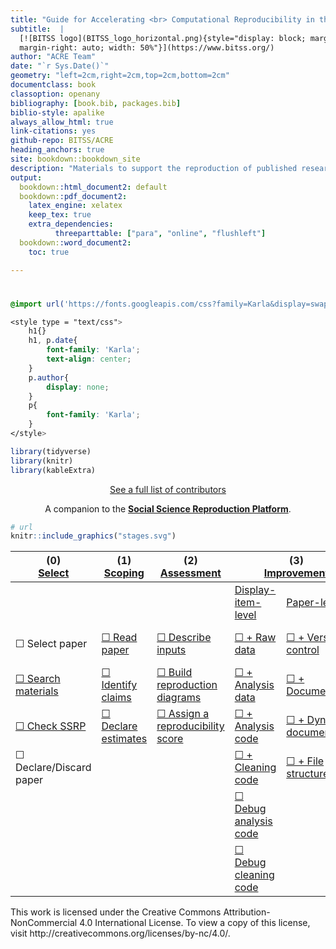 ```yaml
--- 
title: "Guide for Accelerating <br> Computational Reproducibility in the Social Sciences"
subtitle:  |
  [![BITSS logo](BITSS_logo_horizontal.png){style="display: block; margin-left: auto;
  margin-right: auto; width: 50%"}](https://www.bitss.org/)  
author: "ACRE Team"
date: "`r Sys.Date()`"
geometry: "left=2cm,right=2cm,top=2cm,bottom=2cm"
documentclass: book
classoption: openany
bibliography: [book.bib, packages.bib]
biblio-style: apalike
always_allow_html: true
link-citations: yes
github-repo: BITSS/ACRE
heading_anchors: true
site: bookdown::bookdown_site
description: "Materials to support the reproduction of published research in social sciences"
output:
  bookdown::html_document2: default
  bookdown::pdf_document2:
    latex_engine: xelatex
    keep_tex: true
    extra_dependencies:
          threeparttable: ["para", "online", "flushleft"]
  bookdown::word_document2:
    toc: true

---
```

#  {-}
```css
@import url('https://fonts.googleapis.com/css?family=Karla&display=swap');

<style type = "text/css">
    h1{}
    h1, p.date{
        font-family: 'Karla';
        text-align: center;
    }
    p.author{
        display: none;
    }
    p{
        font-family: 'Karla';
    }
</style>
```

```r
library(tidyverse)
library(knitr)
library(kableExtra)
```

<p style="text-align: center;"> 
  [See a full list of contributors](#contributions)
</p>  

<p style="text-align: center;">
A companion to the [**Social Science Reproduction Platform**](https://www.socialsciencereproduction.org/).
</p>  



```r
# url
knitr::include_graphics("stages.svg") 
```

<!-- <table> -->
<!--    <thead> -->
<!--       <tr> -->
<!--          <th>[(0) <br> Select](#select) </th> -->
<!--          <th>[(1) <br> Scoping](#scoping) </th> -->
<!--          <th>[(2) <br> Assessment](#assessment)</th> -->
<!--          <th colspan=2>[(3) <br> Improvement](#improvements)</th> -->
<!--          <th>[(4) </br> Robustness](#robust)</th> -->
<!--       </tr> -->
<!--    </thead> -->
<!--    <tbody> -->
<!--       <tr> -->
<!--          <td></td> -->
<!--          <td></td> -->
<!--          <td></td> -->
<!--          <td>[Display-item-level](#di-imp)</td> -->
<!--          <td>[Paper-level](#paper-level)</td> -->
<!--       </tr> -->
<!--       <tr> -->
<!--          <td>&#9744; Select paper</td> -->
<!--          <td>[&#9744;  Read paper](#read-summ)</td> -->
<!--          <td>[&#9744; Describe inputs](#describe-inputs)</td> -->
<!--          <td>[&#9744; + Raw data](#rd)</td> -->
<!--          <td>[&#9744; + Version control](#paper-level)</td> -->
<!--          <td>[&#9744; Analytical choices](#id-analy)</td> -->
<!--       </tr> -->
<!--       <tr> -->
<!--          <td>[&#9744; Search materials](#declare)</td> -->
<!--          <td>[&#9744; Identify claims](#declare-estimates)</td> -->
<!--          <td>[&#9744; Build reproduction diagrams](#diagram)</td> -->
<!--          <td>[&#9744; + Analysis data](#ad)</td> -->
<!--          <td>[&#9744; + Documentation](#paper-level)</td> -->
<!--          <td>[&#9744; Type of choice](#id-type)</td> -->
<!--       </tr> -->
<!--       <tr> -->
<!--          <td>[&#9744; Check SSRP](#check-acre)</td> -->
<!--          <td>[&#9744; Declare estimates](#declare-estimates)</td> -->
<!--          <td>[&#9744; Assign a reproducibility score](#score)</td> -->
<!--          <td>[&#9744; + Analysis code](#ac)</td> -->
<!--          <td>[&#9744; + Dynamic document](#paper-level)</td> -->
<!--          <td>[&#9744; Choice value](#id-val)</td> -->
<!--       </tr> -->
<!--       <tr> -->
<!--          <td>&#9744;  Declare/Discard paper</td> -->
<!--          <td></td> -->
<!--          <td></td> -->
<!--          <td>[&#9744; + Cleaning code](#cc)</td> -->
<!--          <td>[&#9744; + File structure](#paper-level)</td> -->
<!--          <td>[&#9744; Justify and test alternatives](#test-rob)</td> -->
<!--       </tr> -->
<!--       <tr> -->
<!--          <td></td> -->
<!--          <td></td> -->
<!--          <td></td> -->
<!--          <td>[&#9744; Debug analysis code](#dac)</td> -->
<!--          <td></td> -->
<!--          <td> -->
<!--          <td></td> -->
<!--       </tr> -->
<!--       <tr> -->
<!--          <td></td> -->
<!--          <td></td> -->
<!--          <td></td> -->
<!--          <td>[&#9744; Debug cleaning code](#dcc)</td> -->
<!--          <td></td> -->
<!--          <td></td> -->
<!--       </tr> -->
<!--    </tbody> -->
<!-- </table> -->


```{=html}
<table>
   <thead>
      <tr>
         <th>(0) <br><a href="https://bitss.github.io/ACRE/select.html#select">Select</a></th>
         <th>(1) <br><a href="https://bitss.github.io/ACRE/scoping.html#scoping">Scoping</a></th>
         <th>(2) <br><a href="https://bitss.github.io/ACRE/assessment.html#assessment">Assessment</th>
         <th colspan=2>(3) <br><a href="https://bitss.github.io/ACRE/improvements.html#improvements">Improvement</th>
         <th>(4) </br><a href="https://bitss.github.io/ACRE/robust.html#robust">Robustness</th>
      </tr>
   </thead>
   <tbody>
      <tr>
         <td></td>
         <td></td>
         <td></td>
         <td><a href="https://bitss.github.io/ACRE/improvements.html#di-imp">Display-item-level</td>
         <td><a href="https://bitss.github.io/ACRE/improvements.html#paper-level">Paper-level</td>
      </tr>
      <tr>
         <td>&#9744; Select paper</td>
         <td><a href="https://bitss.github.io/ACRE/#read-summ">&#9744; Read paper</td>
         <td><a href="https://bitss.github.io/ACRE/assessment.html#describe-inputs">&#9744; Describe inputs</td>
         <td><a href="https://bitss.github.io/ACRE/improvements.html#rd">&#9744; + Raw data</td>
         <td><a href="https://bitss.github.io/ACRE/improvements.html#paper-level">&#9744; + Version control</td>
         <td><a href="https://bitss.github.io/ACRE/robust.html#robust">&#9744; Analytical choices</td>
      </tr>
      <tr>
         <td><a href="https://bitss.github.io/ACRE/select.html#declare">&#9744; Search materials</td>
         <td><a href="https://bitss.github.io/ACRE/scoping.html#declare-estimates">&#9744; Identify claims</td>
         <td><a href="https://bitss.github.io/ACRE/assessment.html#diagram">&#9744; Build reproduction diagrams</td>
         <td><a href="https://bitss.github.io/ACRE/improvements.html#ad">&#9744; + Analysis data</td>
         <td><a href="https://bitss.github.io/ACRE/improvements.html#paper-level">&#9744; + Documentation</td>
         <td><a href="https://bitss.github.io/ACRE/#id-type">&#9744; Type of choice</td>
      </tr>
      <tr>
         <td><a href="https://bitss.github.io/ACRE/select.html#check-acre">&#9744; Check SSRP</td>
         <td><a href="https://bitss.github.io/ACRE/scoping.html#declare-estimates">&#9744; Declare estimates</td>
         <td><a href="https://bitss.github.io/ACRE/assessment.html#score">&#9744; Assign a reproducibility score</td>
         <td><a href="https://bitss.github.io/ACRE/improvements.html#ac">&#9744; + Analysis code</td>
         <td><a href="https://bitss.github.io/ACRE/improvements.html#paper-level">&#9744; + Dynamic document</td>
         <td><a href="https://bitss.github.io/ACRE/#id-val">&#9744; Choice value</td>
      </tr>
      <tr>
         <td>&#9744;  Declare/Discard paper</td>
         <td></td>
         <td></td>
         <td><a href="https://bitss.github.io/ACRE/improvements.html#cc">&#9744; + Cleaning code</td>
         <td><a href="https://bitss.github.io/ACRE/improvements.html#paper-level">&#9744; + File structure</td>
         <td><a href="https://bitss.github.io/ACRE/#test-rob">&#9744; Justify and test alternatives</td>
      </tr>
      <tr>
         <td></td>
         <td></td>
         <td></td>
         <td><a href="https://bitss.github.io/ACRE/improvements.html#dac">&#9744; Debug analysis code</td>
         <td></td>
         <td>
         <td></td>
      </tr>
      <tr>
         <td></td>
         <td></td>
         <td></td>
         <td><a href="https://bitss.github.io/ACRE/#dcc">&#9744; Debug cleaning code</td>
         <td></td>
         <td></td>
      </tr>
   </tbody>
</table>
```


\par
\begin{table}[h]
\begin{center}
\begin{threeparttable}
\begin{tabular}{l l l l l l}
    \rowcolor{gray!50} \href{https://bitss.github.io/ACRE/select.html#select}{\textbf{(0) Select}} & \href{https://bitss.github.io/ACRE/scoping.html#scoping}{\textbf{(1) Scoping}} & \href{https://bitss.github.io/ACRE/assessment.html#assessment}{\textbf{(2) Assessment}} & \multicolumn{1}{r}{\textbf{(3)}} \hspace{-0.25cm} & \hspace{-0.25cm} \href{https://bitss.github.io/ACRE/improvements.html#improvements}{\textbf{Improvement \,\,\,\,\,\,\,}} & \href{https://bitss.github.io/ACRE/robust.html#robust}{\textbf{(4) Robustness}} \\ 
    \rowcolor{white!50} \vspace{-0.3cm} \\
    \rowcolor{white!50}  & & & \href{https://bitss.github.io/ACRE/improvements.html#di-imp}{\shortstack{Display-Item\\-Level}} & \href{https://bitss.github.io/ACRE/improvements.html#paper-level}{\shortstack{\;\;Paper-Level\\\vspace{0.115cm}}} & \\
    \rowcolor{white!50} \vspace{-0.3cm} & & & & & \\
    \rowcolor{gray!10} \vspace{-0.3cm} & & & & & \\
    \rowcolor{gray!10} \shortstack{\textbullet \; Select\\paper} & \href{https://bitss.github.io/ACRE/#read-summ}{\shortstack{\textbullet \; Read\\paper}} & \href{https://bitss.github.io/ACRE/assessment.html#describe-inputs}{\shortstack{\textbullet \; Describe\\inputs}} & \href{https://bitss.github.io/ACRE/improvements.html#rd}{\shortstack{\textbullet \; Raw\\data}} & \href{https://bitss.github.io/ACRE/improvements.html#paper-level}{\shortstack{\textbullet \; Version\\ control}} & \href{https://bitss.github.io/ACRE/#id-analy}{\shortstack{\textbullet \; Analytical\\ Choices}}\\ 
    \rowcolor{gray!10} \vspace{-0.3cm} & & & & & \\
    \rowcolor{white!10} \vspace{-0.3cm} & & & & & \\
    \rowcolor{white!10} \href{https://bitss.github.io/ACRE/select.html#declare}{\shortstack{\textbullet \; Search\\materials\\ \vspace{0.125cm}}} & \href{https://bitss.github.io/ACRE/scoping.html#declare-estimates}{\shortstack{\textbullet \; Identify\\claims\\ \vspace{0.125cm}}} & \href{https://bitss.github.io/ACRE/assessment.html#diagram}{\shortstack{\textbullet \; Build\\reproduction\\diagrams}} & \href{https://bitss.github.io/ACRE/improvements.html#ad}{\shortstack{\textbullet \; Analysis\\data\\ \vspace{0.125cm}}} & \href{https://bitss.github.io/ACRE/improvements.html#paper-level}{\shortstack{\textbullet \; Documentation\\ \vspace{0.225cm}}} & \href{https://bitss.github.io/ACRE/#id-type}{\shortstack{\textbullet \; Type of\\choices\\ \vspace{0.125cm}}} \\
    \rowcolor{white!10} \vspace{-0.3cm} & & & & & \\
    \rowcolor{gray!10} \vspace{-0.3cm} & & & & & \\
    \rowcolor{gray!10} \href{https://bitss.github.io/ACRE/select.html#check-acre}{\shortstack{\textbullet \; Check\\SSRP\\ \vspace{0.125cm}}} & \href{https://bitss.github.io/ACRE/scoping.html#declare-estimates}{\shortstack{\textbullet \; Declare\\estimates\\ \vspace{0.125cm}}} & \href{https://bitss.github.io/ACRE/assessment.html#score}{\shortstack{\textbullet \; Assign a\\reproducibility\\score}} & \href{https://bitss.github.io/ACRE/improvements.html#ac}{\shortstack{\textbullet \; Analysis\\code\\ \vspace{0.125cm}}} & \href{https://bitss.github.io/ACRE/improvements.html#paper-level}{\shortstack{\textbullet \; Dynamic\\control\\ \vspace{0.125cm}}} & \href{https://bitss.github.io/ACRE/#id-val}{\shortstack{\textbullet \; Choice\\value\\ \vspace{0.125cm}}} \\
    \rowcolor{gray!10} \vspace{-0.3cm} & & & & & \\
    \rowcolor{white!10} \vspace{-0.3cm} & & & & & \\    \rowcolor{white!10} \shortstack{\textbullet \; Declare/\\Discard\\Paper} & & & \shortstack{\textbullet \; Cleaning\\code\\ \vspace{0.125cm}} & \shortstack{\textbullet \; File structure\\ \vspace{0.225cm}} & \shortstack{\textbullet \; Justify and\\test alternatives\\ \vspace{0.125cm}} \\
    \rowcolor{white!10} \vspace{-0.3cm} & & & & & \\
    \rowcolor{gray!10} \vspace{-0.3cm} & & & & & \\
    \rowcolor{gray!10} & & & \href{https://bitss.github.io/ACRE/improvements.html#dac}{\shortstack{\textbullet \; Debug\\analysis\\code}} & & \\
    \rowcolor{gray!10} \vspace{-0.3cm} & & & & & \\
    \rowcolor{white!10} \vspace{-0.3cm} & & & & & \\  
    \rowcolor{white!10} & & & \href{https://bitss.github.io/ACRE/#dcc}{\shortstack{\textbullet \; Debug\\cleaning\\code}} & & \\
\end{tabular}
\end{threeparttable}
\end{center}
\end{table}


This work is licensed under the Creative Commons Attribution-NonCommercial 4.0 International License. To view a copy of this license, visit http://creativecommons.org/licenses/by-nc/4.0/.
